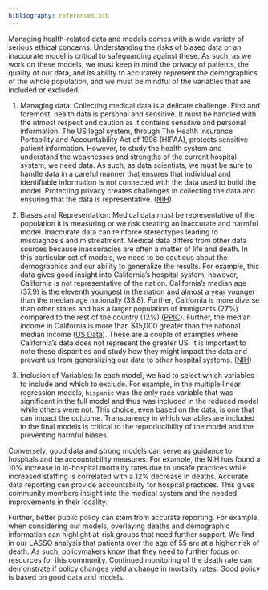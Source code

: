 ```yaml
---
bibliography: references.bib
---
```


Managing health-related data and models comes with a wide variety of serious ethical concerns. Understanding the risks of biased data or an inaccurate model is critical to safeguarding against these. As such, as we work on these models, we must keep in mind the privacy of patients, the quality of our data, and its ability to accurately represent the demographics of the whole population, and we must be mindful of the variables that are included or excluded.

1)  Managing data: Collecting medical data is a delicate challenge. First and foremost, health data is personal and sensitive. It must be handled with the utmost respect and caution as it contains sensitive and personal information. The US legal system, through The Health Insurance Portability and Accountability Act of 1996 (HIPAA), protects sensitive patient information. However, to study the health system and understand the weaknesses and strengths of the current hospital system, we need data. As such, as data scientists, we must be sure to handle data in a careful manner that ensures that individual and identifiable information is not connected with the data used to build the model. Protecting privacy creates challenges in collecting the data and ensuring that the data is representative. ([NIH](https://www.ncbi.nlm.nih.gov/books/NBK9579/))

2)  Biases and Representation: Medical data must be representative of the population it is measuring or we risk creating an inaccurate and harmful model. Inaccurate data can reinforce stereotypes leading to misdiagnosis and mistreatment. Medical data differs from other data sources because inaccuracies are often a matter of life and death. In this particular set of models, we need to be cautious about the demographics and our ability to generalize the results. For example, this data gives good insight into California's hospital system, however, California is not representative of the nation. California's median age (37.9) is the eleventh youngest in the nation and almost a year younger than the median age nationally (38.8). Further, California is more diverse than other states and has a larger population of immigrants (27%) compared to the rest of the country (12%) ([PPIC](https://www.ppic.org/publication/californias-population/)). Further, the median income in California is more than \$15,000 greater than the national median income ([US Data](https://datausa.io/profile/geo/california?compare=united-states)). These are a couple of examples where California's data does not represent the greater US. It is important to note these disparities and study how they might impact the data and prevent us from generalizing our data to other hospital systems. ([NIH](https://www.ncbi.nlm.nih.gov/pmc/articles/PMC8515002/))

3)  Inclusion of Variables: In each model, we had to select which variables to include and which to exclude. For example, in the multiple linear regression models, `hispanic` was the only race variable that was significant in the full model and thus was included in the reduced model while others were not. This choice, even based on the data, is one that can impact the outcome. Transparency in which variables are included in the final models is critical to the reproducibility of the model and the preventing harmful biases. 

Conversely, good data and strong models can serve as guidance to hospitals and be accountability measures. For example, the NIH has found a 10% increase in in-hospital mortality rates due to unsafe practices while increased staffing is correlated with a 12% decrease in deaths. Accurate data reporting can provide accountability for hospital practices. This gives community members insight into the medical system and the needed improvements in their locality.

Further, better public policy can stem from accurate reporting. For example, when considering our models, overlaying deaths and demographic information can highlight at-risk groups that need further support. We find in our LASSO analysis that patients over the age of 55 are at a higher risk of death. As such, policymakers know that they need to further focus on resources for this community. Continued monitoring of the death rate can demonstrate if policy changes yield a change in mortality rates. Good policy is based on good data and models.
